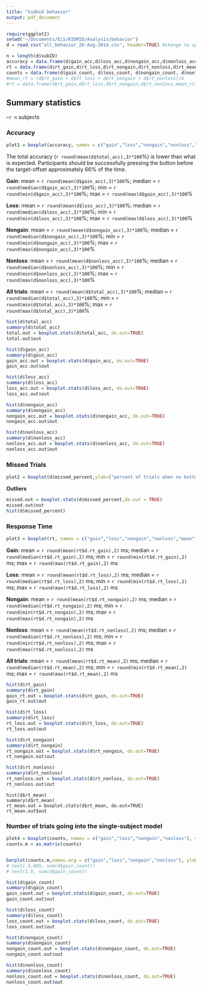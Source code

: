 ```yaml
---
title: "kidmid behavior"
output: pdf_document
---
```


```r
require(ggplot2)
setwd("~/Documents/ELS/KIDMID/Analysis/behavior")
d = read.csv("all_behavior_26-Aug-2014.csv", header=TRUE) #change to updated version

n = length(d$subID)
accuracy = data.frame(d$gain_acc,d$loss_acc,d$nongain_acc,d$nonloss_acc,d$total_acc)
rt = data.frame(d$rt_gain,d$rt_loss,d$rt_nongain,d$rt_nonloss,d$rt_mean)
counts = data.frame(d$gain_count, d$loss_count, d$nongain_count, d$nonloss_count)
#mean_rt = (d$rt_gain + d$rt_loss + d$rt_nongain + d$rt_nonloss)/4
#rt = data.frame(d$rt_gain,d$rt_loss,d$rt_nongain,d$rt_nonloss,mean_rt)
```

Summary statistics 
----------------------

--`r n` subjects 

### Accuracy
```r
plot1 = boxplot(accuracy, names = c("gain","loss","nongain","nonloss","total"),ylab=("percent successfully pressed before target"))
```

The total accuracy (`r round(mean(d$total_acc),3)*100`%) is lower than what is expected. Participants should be successfully pressing the button before the target-offset approximately 66% of the time.

**Gain**: mean = `r round(mean(d$gain_acc),3)*100`%; median = `r round(median(d$gain_acc),3)*100`%; min = `r round(min(d$gain_acc),3)*100`%; max = `r round(max(d$gain_acc),3)*100`%

**Loss**: mean = `r round(mean(d$loss_acc),3)*100`%; median = `r round(median(d$loss_acc),3)*100`%; min = `r round(min(d$loss_acc),3)*100`%; max = `r round(max(d$loss_acc),3)*100`%

**Nongain**: mean = `r round(mean(d$nongain_acc),3)*100`%; median = `r round(median(d$nongain_acc),3)*100`%; min = `r round(min(d$nongain_acc),3)*100`%; max = `r round(max(d$nongain_acc),3)*100`%

**Nonloss**: mean = `r round(mean(d$nonloss_acc),3)*100`%; median = `r round(median(d$nonloss_acc),3)*100`%; min = `r round(min(d$nonloss_acc),3)*100`%; max = `r round(max(d$nonloss_acc),3)*100`%

**All trials**: mean = `r round(mean(d$total_acc),3)*100`%; median = `r round(median(d$total_acc),3)*100`%; min = `r round(min(d$total_acc),3)*100`%; max = `r round(max(d$total_acc),3)*100`%

```r
hist(d$total_acc)
summary(d$total_acc)
total.out = boxplot.stats(d$total_acc, do.out=TRUE)
total.out$out
```

```r
hist(d$gain_acc)
summary(d$gain_acc)
gain_acc.out = boxplot.stats(d$gain_acc, do.out=TRUE)
gain_acc.out$out
```

```r
hist(d$loss_acc)
summary(d$loss_acc)
loss_acc.out = boxplot.stats(d$loss_acc, do.out=TRUE)
loss_acc.out$out
```

```r
hist(d$nongain_acc)
summary(d$nongain_acc)
nongain_acc.out = boxplot.stats(d$nongain_acc, do.out=TRUE)
nongain_acc.out$out
```

```r
hist(d$nonloss_acc)
summary(d$nonloss_acc)
nonloss_acc.out = boxplot.stats(d$nonloss_acc, do.out=TRUE)
nonloss_acc.out$out
```

### Missed Trials

```r
plot2 = boxplot(d$missed_percent,ylab=("percent of trials when no button was pressed"))
```

**Outliers**
```r
missed.out = boxplot.stats(d$missed_percent,do.out = TRUE)
missed.out$out
hist(d$missed_percent)
```

### Response Time
```r
plot3 = boxplot(rt, names = c("gain","loss","nongain","nonloss","mean"),ylab=("response time (ms)"))
```

**Gain**: mean = `r round(mean(rt$d.rt_gain),2)` ms; median = `r round(median(rt$d.rt_gain),2)` ms; min = `r round(min(rt$d.rt_gain),2)` ms; max = `r round(max(rt$d.rt_gain),2)` ms

**Loss**: mean = `r round(mean(rt$d.rt_loss),2)` ms; median = `r round(median(rt$d.rt_loss),2)` ms; min = `r round(min(rt$d.rt_loss),2)` ms; max = `r round(max(rt$d.rt_loss),2)` ms

**Nongain**: mean = `r round(mean(rt$d.rt_nongain),2)` ms; median = `r round(median(rt$d.rt_nongain),2)` ms; min = `r round(min(rt$d.rt_nongain),2)` ms; max = `r round(max(rt$d.rt_nongain),2)` ms

**Nonloss**: mean = `r round(mean(rt$d.rt_nonloss),2)` ms; median = `r round(median(rt$d.rt_nonloss),2)` ms; min = `r round(min(rt$d.rt_nonloss),2)` ms; max = `r round(max(rt$d.rt_nonloss),2)` ms

**All trials**: mean = `r round(mean(rt$d.rt_mean),2)` ms; median = `r round(median(rt$d.rt_mean),2)` ms; min = `r round(min(rt$d.rt_mean),2)` ms; max = `r round(max(rt$d.rt_mean),2)` ms

```r
hist(d$rt_gain)
summary(d$rt_gain)
gain_rt.out = boxplot.stats(d$rt_gain, do.out=TRUE)
gain_rt.out$out
```

```r
hist(d$rt_loss)
summary(d$rt_loss)
rt_loss.out = boxplot.stats(d$rt_loss, do.out=TRUE)
rt_loss.out$out
```

```r
hist(d$rt_nongain)
summary(d$rt_nongain)
rt_nongain.out = boxplot.stats(d$rt_nongain, do.out=TRUE)
rt_nongain.out$out
```

```r
hist(d$rt_nonloss)
summary(d$rt_nonloss)
rt_nonloss.out = boxplot.stats(d$rt_nonloss, do.out=TRUE)
rt_nonloss.out$out
```

```rt_mean
hist(d$rt_mean)
summary(d$rt_mean)
rt_mean.out = boxplot.stats(d$rt_mean, do.out=TRUE)
rt_mean.out$out
```

### Number of trials going into the single-subject model

```r
plot4 = boxplot(counts, names = c("gain","loss","nongain","nonloss"), ylab="number of trials in outcome analysis per subject")
counts.m = as.matrix(counts)


barplot(counts.m,names.arg = c("gain","loss","nongain","nonloss"), ylab = "total number of trials in outcome analysis", col = " light blue", main = "Total number of trials in outcome analysis for all subjects")
# text(.5,865, sum(d$gain_count))
# text(1.5, sum(d$gain_count))

```

```r
hist(d$gain_count)
summary(d$gain_count)
gain_count.out = boxplot.stats(d$gain_count, do.out=TRUE)
gain_count.out$out
```

```r
hist(d$loss_count)
summary(d$loss_count)
loss_count.out = boxplot.stats(d$loss_count, do.out=TRUE)
loss_count.out$out
```

```r
hist(d$nongain_count)
summary(d$nongain_count)
nongain_count.out = boxplot.stats(d$nongain_count, do.out=TRUE)
nongain_count.out$out
```

```r
hist(d$nonloss_count)
summary(d$nonloss_count)
nonloss_count.out = boxplot.stats(d$nonloss_count, do.out=TRUE)
nonloss_count.out$out
```

